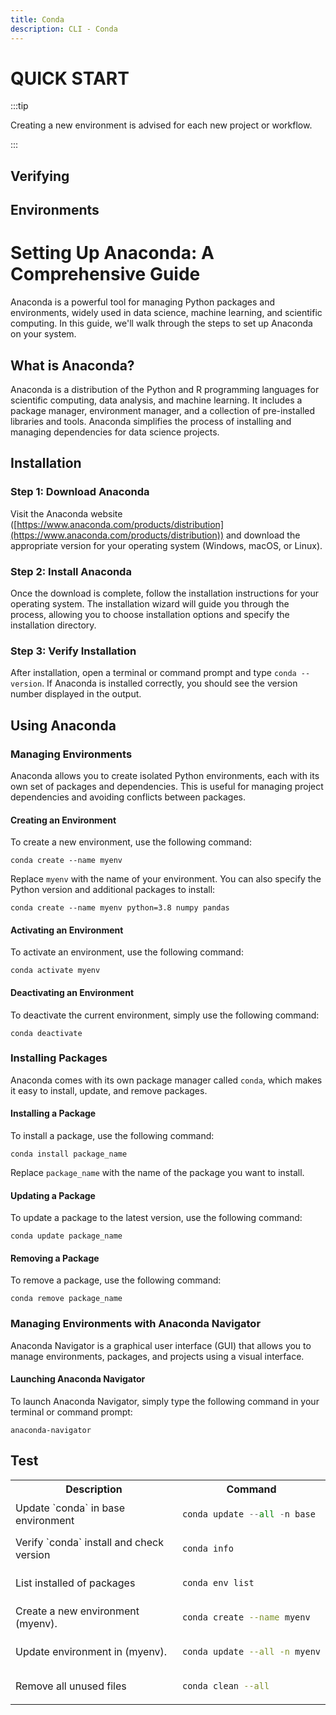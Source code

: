 ```yaml
---
title: Conda
description: CLI - Conda
---
```


# QUICK START

:::tip

Creating a new environment is advised for each new project or workflow.

:::


## Verifying


## Environments

## 


# Setting Up Anaconda: A Comprehensive Guide

Anaconda is a powerful tool for managing Python packages and environments, widely used in data science, machine learning, and scientific computing. In this guide, we'll walk through the steps to set up Anaconda on your system.

## What is Anaconda?

Anaconda is a distribution of the Python and R programming languages for scientific computing, data analysis, and machine learning. It includes a package manager, environment manager, and a collection of pre-installed libraries and tools. Anaconda simplifies the process of installing and managing dependencies for data science projects.

## Installation

### Step 1: Download Anaconda

Visit the Anaconda website ([https://www.anaconda.com/products/distribution](https://www.anaconda.com/products/distribution)) and download the appropriate version for your operating system (Windows, macOS, or Linux).

### Step 2: Install Anaconda

Once the download is complete, follow the installation instructions for your operating system. The installation wizard will guide you through the process, allowing you to choose installation options and specify the installation directory.

### Step 3: Verify Installation

After installation, open a terminal or command prompt and type `conda --version`. If Anaconda is installed correctly, you should see the version number displayed in the output.

## Using Anaconda

### Managing Environments

Anaconda allows you to create isolated Python environments, each with its own set of packages and dependencies. This is useful for managing project dependencies and avoiding conflicts between packages.

#### Creating an Environment

To create a new environment, use the following command:

```shell
conda create --name myenv
```

Replace `myenv` with the name of your environment. You can also specify the Python version and additional packages to install:

```shell
conda create --name myenv python=3.8 numpy pandas
```

#### Activating an Environment

To activate an environment, use the following command:

```shell
conda activate myenv
```

#### Deactivating an Environment

To deactivate the current environment, simply use the following command:

```shell
conda deactivate
```

### Installing Packages

Anaconda comes with its own package manager called `conda`, which makes it easy to install, update, and remove packages.

#### Installing a Package

To install a package, use the following command:

```shell
conda install package_name
```

Replace `package_name` with the name of the package you want to install.

#### Updating a Package

To update a package to the latest version, use the following command:

```shell
conda update package_name
```

#### Removing a Package

To remove a package, use the following command:

```shell
conda remove package_name
```

### Managing Environments with Anaconda Navigator

Anaconda Navigator is a graphical user interface (GUI) that allows you to manage environments, packages, and projects using a visual interface.

#### Launching Anaconda Navigator

To launch Anaconda Navigator, simply type the following command in your terminal or command prompt:

```shell
anaconda-navigator
```

## Test

<div class="contentTableContainer">

<table>

<tr>
<th>Description</th>
<th>Command</th>
</tr>

<tr>
<td>
Update `conda` in base environment
</td>
<td>

```py
conda update --all -n base
```

</td>
</tr>

<tr>
<td>
 Verify `conda` install and check version 
</td>
<td>

```bash
conda info
```

</td>
</tr>
<tr>
<td>
List installed of packages
</td>
<td>

```bash
conda env list
```

</td>

</tr>
<tr>
<td>
Create a new environment (myenv).
</td>
<td>

```bash
conda create --name myenv
```

</td>
</tr>

<tr>
<td>
Update environment in (myenv).
</td>
<td>

```bash
conda update --all -n myenv
```

</td>
</tr>

<tr>
<td>
Remove all unused files
</td>
<td>

```bash
conda clean --all
```

</td>
</tr>

</table>

</div>